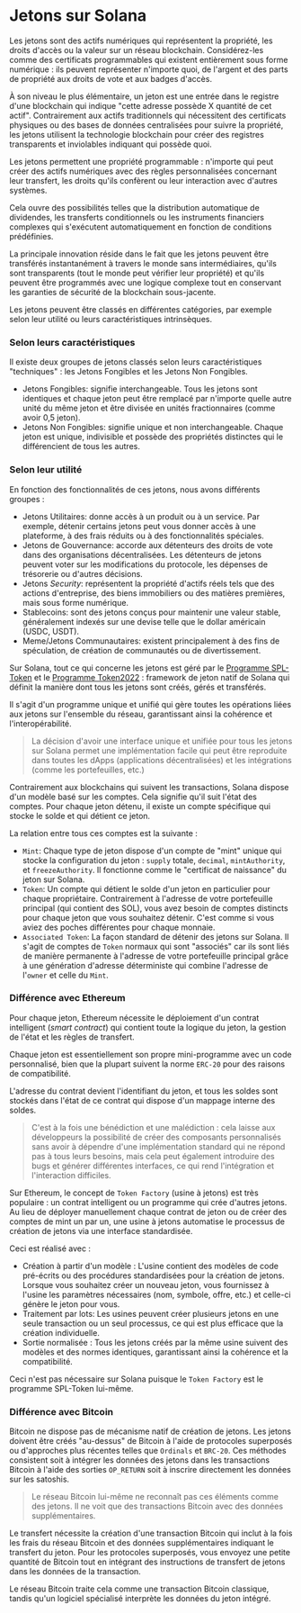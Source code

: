 
# Jetons sur Solana

Les jetons sont des actifs numériques qui représentent la propriété, les droits d'accès ou la valeur sur un réseau blockchain. Considérez-les comme des certificats programmables qui existent entièrement sous forme numérique : ils peuvent représenter n'importe quoi, de l'argent et des parts de propriété aux droits de vote et aux badges d'accès.

À son niveau le plus élémentaire, un jeton est une entrée dans le registre d'une blockchain qui indique "cette adresse possède X quantité de cet actif". Contrairement aux actifs traditionnels qui nécessitent des certificats physiques ou des bases de données centralisées pour suivre la propriété, les jetons utilisent la technologie blockchain pour créer des registres transparents et inviolables indiquant qui possède quoi.

<ArticleSection name="Pourquoi les Jetons sont Importants" id="why-token-matters" level="h2" />

Les jetons permettent une propriété programmable : n'importe qui peut créer des actifs numériques avec des règles personnalisées concernant leur transfert, les droits qu'ils confèrent ou leur interaction avec d'autres systèmes.

Cela ouvre des possibilités telles que la distribution automatique de dividendes, les transferts conditionnels ou les instruments financiers complexes qui s'exécutent automatiquement en fonction de conditions prédéfinies.

La principale innovation réside dans le fait que les jetons peuvent être transférés instantanément à travers le monde sans intermédiaires, qu'ils sont transparents (tout le monde peut vérifier leur propriété) et qu'ils peuvent être programmés avec une logique complexe tout en conservant les garanties de sécurité de la blockchain sous-jacente.

<ArticleSection name="Différents types de Jetons" id="different-types-of-tokens" level="h2" />

Les jetons peuvent être classés en différentes catégories, par exemple selon leur utilité ou leurs caractéristiques intrinsèques.

### Selon leurs caractéristiques

Il existe deux groupes de jetons classés selon leurs caractéristiques "techniques" : les Jetons Fongibles et les Jetons Non Fongibles.

- Jetons Fongibles: signifie interchangeable. Tous les jetons sont identiques et chaque jeton peut être remplacé par n'importe quelle autre unité du même jeton et être divisée en unités fractionnaires (comme avoir 0,5 jeton).
- Jetons Non Fongibles: signifie unique et non interchangeable. Chaque jeton est unique, indivisible et possède des propriétés distinctes qui le différencient de tous les autres.

### Selon leur utilité

En fonction des fonctionnalités de ces jetons, nous avons différents groupes :

- Jetons Utilitaires: donne accès à un produit ou à un service. Par exemple, détenir certains jetons peut vous donner accès à une plateforme, à des frais réduits ou à des fonctionnalités spéciales.
- Jetons de Gouvernance: accorde aux détenteurs des droits de vote dans des organisations décentralisées. Les détenteurs de jetons peuvent voter sur les modifications du protocole, les dépenses de trésorerie ou d'autres décisions.
- Jetons *Security*: représentent la propriété d'actifs réels tels que des actions d'entreprise, des biens immobiliers ou des matières premières, mais sous forme numérique.
- Stablecoins: sont des jetons conçus pour maintenir une valeur stable, généralement indexés sur une devise telle que le dollar américain (USDC, USDT).
- Meme/Jetons Communautaires: existent principalement à des fins de spéculation, de création de communautés ou de divertissement.

<ArticleSection name="Différence par rapport aux autres blockchains" id="difference-between-other-blockchains" level="h2" />

Sur Solana, tout ce qui concerne les jetons est géré par le [Programme SPL-Token](https://github.com/solana-program/token) et le [Programme Token2022](/en/courses/token-2022-program) : framework de jeton natif de Solana qui définit la manière dont tous les jetons sont créés, gérés et transférés.

Il s'agit d'un programme unique et unifié qui gère toutes les opérations liées aux jetons sur l'ensemble du réseau, garantissant ainsi la cohérence et l'interopérabilité.

> La décision d'avoir une interface unique et unifiée pour tous les jetons sur Solana permet une implémentation facile qui peut être reproduite dans toutes les dApps (applications décentralisées) et les intégrations (comme les portefeuilles, etc.)

Contrairement aux blockchains qui suivent les transactions, Solana dispose d'un modèle basé sur les comptes. Cela signifie qu'il suit l'état des comptes. Pour chaque jeton détenu, il existe un compte spécifique qui stocke le solde et qui détient ce jeton.

La relation entre tous ces comptes est la suivante :
- `Mint`: Chaque type de jeton dispose d'un compte de "mint" unique qui stocke la configuration du jeton : `supply` totale, `decimal`, `mintAuthority`, et `freezeAuthority`. Il fonctionne comme le "certificat de naissance" du jeton sur Solana.
- `Token`: Un compte qui détient le solde d'un jeton en particulier pour chaque propriétaire. Contrairement à l'adresse de votre portefeuille principal (qui contient des SOL), vous avez besoin de comptes distincts pour chaque jeton que vous souhaitez détenir. C'est comme si vous aviez des poches différentes pour chaque monnaie.
- `Associated Token`: La façon standard de détenir des jetons sur Solana. Il s'agit de comptes de `Token` normaux qui sont "associés" car ils sont liés de manière permanente à l'adresse de votre portefeuille principal grâce à une génération d'adresse déterministe qui combine l'adresse de l'`owner` et celle du `Mint`.

### Différence avec Ethereum

Pour chaque jeton, Ethereum nécessite le déploiement d'un contrat intelligent (*smart contract*) qui contient toute la logique du jeton, la gestion de l'état et les règles de transfert.

Chaque jeton est essentiellement son propre mini-programme avec un code personnalisé, bien que la plupart suivent la norme `ERC-20` pour des raisons de compatibilité.

L'adresse du contrat devient l'identifiant du jeton, et tous les soldes sont stockés dans l'état de ce contrat qui dispose d'un mappage interne des soldes.

> C'est à la fois une bénédiction et une malédiction : cela laisse aux développeurs la possibilité de créer des composants personnalisés sans avoir à dépendre d'une implémentation standard qui ne répond pas à tous leurs besoins, mais cela peut également introduire des bugs et générer différentes interfaces, ce qui rend l'intégration et l'interaction difficiles.

Sur Ethereum, le concept de `Token Factory` (usine à jetons) est très populaire : un contrat intelligent ou un programme qui crée d'autres jetons. Au lieu de déployer manuellement chaque contrat de jeton ou de créer des comptes de mint un par un, une usine à jetons automatise le processus de création de jetons via une interface standardisée.

Ceci est réalisé avec :
- Création à partir d'un modèle : L'usine contient des modèles de code pré-écrits ou des procédures standardisées pour la création de jetons. Lorsque vous souhaitez créer un nouveau jeton, vous fournissez à l'usine les paramètres nécessaires (nom, symbole, offre, etc.) et celle-ci génère le jeton pour vous.
- Traitement par lots: Les usines peuvent créer plusieurs jetons en une seule transaction ou un seul processus, ce qui est plus efficace que la création individuelle.
- Sortie normalisée : Tous les jetons créés par la même usine suivent des modèles et des normes identiques, garantissant ainsi la cohérence et la compatibilité.

Ceci n'est pas nécessaire sur Solana puisque le `Token Factory` est le programme SPL-Token lui-même.

### Différence avec Bitcoin

Bitcoin ne dispose pas de mécanisme natif de création de jetons. Les jetons doivent être créés "au-dessus" de Bitcoin à l'aide de protocoles superposés ou d'approches plus récentes telles que `Ordinals` et `BRC-20`. Ces méthodes consistent soit à intégrer les données des jetons dans les transactions Bitcoin à l'aide des sorties `OP_RETURN` soit à inscrire directement les données sur les satoshis.

> Le réseau Bitcoin lui-même ne reconnaît pas ces éléments comme des jetons. Il ne voit que des transactions Bitcoin avec des données supplémentaires.

Le transfert nécessite la création d'une transaction Bitcoin qui inclut à la fois les frais du réseau Bitcoin et des données supplémentaires indiquant le transfert du jeton. Pour les protocoles superposés, vous envoyez une petite quantité de Bitcoin tout en intégrant des instructions de transfert de jetons dans les données de la transaction.

Le réseau Bitcoin traite cela comme une transaction Bitcoin classique, tandis qu'un logiciel spécialisé interprète les données du jeton intégré.